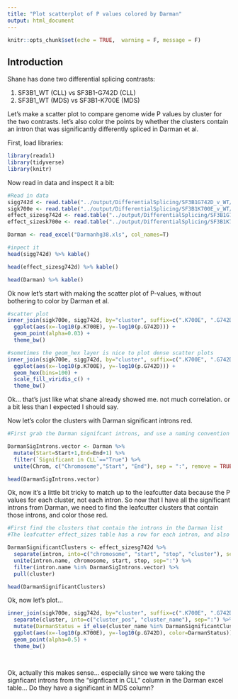 ```yaml
---
title: "Plot scatterplot of P values colored by Darman"
output: html_document
---
```


```r
knitr::opts_chunk$set(echo = TRUE,  warning = F, message = F)
```

## Introduction

Shane has done two differential splicing contrasts:

1. SF3B1_WT (CLL) vs SF3B1-G742D (CLL)
2. SF3B1_WT (MDS) vs SF3B1-K700E (MDS)


Let's make a scatter plot to compare genome wide P values by cluster for the two contrasts. let's also color the points by whether the clusters contain an intron that was significantly differently spliced in Darman et al.


First, load libraries:
```r

library(readxl)
library(tidyverse)
library(knitr)

```

Now read in data and inspect it a bit:

```r
#Read in data
sigg742d <- read.table("../output/DifferentialSplicing/SF3B1G742D_v_WT/SF3B1G742D_v_WTClus/leafcutter_ds_cluster_significance.txt", sep='\t', header=T)
sigk700e <- read.table("../output/DifferentialSplicing/SF3B1K700E_v_WT/SF3B1K700E_v_WTClus/leafcutter_ds_cluster_significance.txt", sep='\t', header=T)
effect_sizesg742d <- read.table("../output/DifferentialSplicing/SF3B1G742D_v_WT/SF3B1G742D_v_WTClus/leafcutter_ds_effect_sizes.txt", sep='\t', header=T)
effect_sizesk700e <- read.table("../output/DifferentialSplicing/SF3B1K700E_v_WT/SF3B1K700E_v_WTClus/leafcutter_ds_effect_sizes.txt", sep='\t', header=T)

Darman <- read_excel("Darmanhg38.xls", col_names=T)

#inpect it
head(sigg742d) %>% kable()

head(effect_sizesg742d) %>% kable()

head(Darman) %>% kable()

```

Ok now let's start with making the scatter plot of P-values, without bothering to color by Darman et al.

```r
#scatter plot
inner_join(sigk700e, sigg742d, by="cluster", suffix=c(".K700E", ".G742D")) %>%
  ggplot(aes(x=-log10(p.K700E), y=-log10(p.G742D))) +
  geom_point(alpha=0.03) +
  theme_bw()

#sometimes the geom_hex layer is nice to plot dense scatter plots
inner_join(sigk700e, sigg742d, by="cluster", suffix=c(".K700E", ".G742D")) %>%
  ggplot(aes(x=-log10(p.K700E), y=-log10(p.G742D))) +
  geom_hex(bins=100) +
  scale_fill_viridis_c() +
  theme_bw()
```

Ok... that's just like what shane already showed me. not much correlation. or a bit less than I expected I should say.

Now let's color the clusters with Darman significant introns red.


```r
#First grab the Darman signifcant introns, and use a naming convention that matches the leafcutter naming conventions:

DarmanSigIntrons.vector <- Darman %>%
  mutate(Start=Start+1,End=End+1) %>%
  filter(`Significant in CLL`=="True") %>%
  unite(Chrom, c("Chromosome","Start", "End"), sep = ":", remove = TRUE, na.rm = FALSE) %>% pull(Chrom)

head(DarmanSigIntrons.vector)
```

Ok, now it's a little bit tricky to match up to the leafcutter data because the P values for each cluster, not each intron. So now that I have all the significant introns from Darman, we need to find the leafcutter clusters that contain those introns, and color those red.

```r
#First find the clusters that contain the introns in the Darman list
#The leafcutter effect_sizes table has a row for each intron, and also names the cluster for each intron. So we can use that.

DarmanSignificantClusters <- effect_sizesg742d %>%
  separate(intron, into=c("chromosome", "start", "stop", "cluster"), sep=":") %>%
  unite(intron.name, chromosome, start, stop, sep=":") %>%
  filter(intron.name %in% DarmanSigIntrons.vector) %>%
  pull(cluster)

head(DarmanSignificantClusters)

```

Ok, now let's plot...

```r
inner_join(sigk700e, sigg742d, by="cluster", suffix=c(".K700E", ".G742D")) %>%
  separate(cluster, into=c("cluster_pos", "cluster_name"), sep=":") %>%
  mutate(DarmanStatus = if_else(cluster_name %in% DarmanSignificantClusters, "SignficantInDarman", "NotSignificantInDarman")) %>%
  ggplot(aes(x=-log10(p.K700E), y=-log10(p.G742D), color=DarmanStatus)) +
  geom_point(alpha=0.5) +
  theme_bw()
  
           
```

Ok, actually this makes sense... especially since we were taking the signficant introns from the "signficant in CLL" column in the Darman excel table... Do they have a significant in MDS column?



